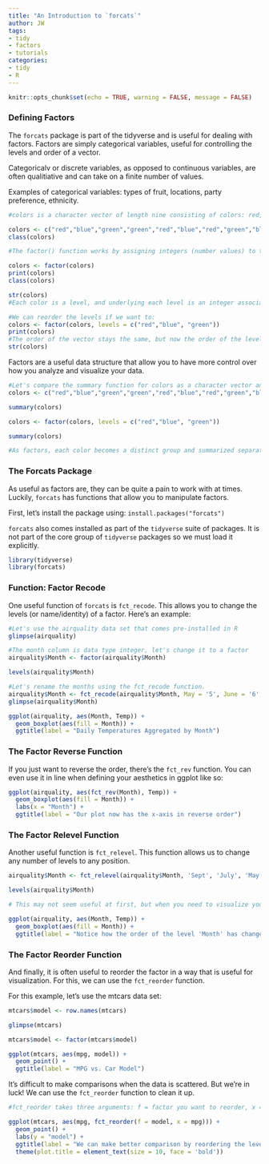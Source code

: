 ```yaml
---
title: "An Introduction to `forcats`"
author: JW
tags:
- tidy
- factors
- tutorials
categories:
- tidy
- R
---
```


```r
knitr::opts_chunk$set(echo = TRUE, warning = FALSE, message = FALSE)
```

### Defining Factors
The `forcats` package is part of the tidyverse and is useful for dealing with factors. Factors are simply categorical variables, useful for controlling the levels and order of a vector.

Categoricalv or discrete variables, as opposed to continuous variables, are often qualitiative and can take on a finite number of values.

Examples of categorical variables: types of fruit, locations, party preference, ethnicity.

```r
#colors is a character vector of length nine consisting of colors: red, blue, & green

colors <- c("red","blue","green","green","red","blue","red","green","blue")
class(colors)

#The factor() function works by assigning integers (number values) to the categorical values (red, blue, green) of the vector or variable. 

colors <- factor(colors)
print(colors)
class(colors)

str(colors)
#Each color is a level, and underlying each level is an integer associated with that level; red = 3, green = 2, blue = 1. The order of the levels is assigned alphabetically to the integer: b = 1, g = 2, r = 3.

#We can reorder the levels if we want to:
colors <- factor(colors, levels = c("red","blue", "green"))
print(colors)
#The order of the vector stays the same, but now the order of the levels has changed so that red = 1, blue = 2, green = 3
str(colors)
```

Factors are a useful data structure that allow you to have more control over how you analyze and visualize your data.
```r
#Let's compare the summary function for colors as a character vector and as a factor.
colors <- c("red","blue","green","green","red","blue","red","green","blue")

summary(colors)

colors <- factor(colors, levels = c("red","blue", "green"))

summary(colors)

#As factors, each color becomes a distinct group and summarized separately.
```

### The Forcats Package
As useful as factors are, they can be quite a pain to work with at times. Luckily, `forcats` has functions that allow you to manipulate factors. 


First, let's install the package using:
`install.packages("forcats")`

`forcats` also comes installed as part of the `tidyverse` suite of packages. It is not part of the core group of `tidyverse` packages so we must load it explicitly.

```r
library(tidyverse)
library(forcats)
```

### Function: Factor Recode
One useful function of `forcats` is `fct_recode`. This allows you to change the levels (or name/identity) of a factor. Here's an example:

```r
#Let's use the airquality data set that comes pre-installed in R
glimpse(airquality)

#The month column is data type integer, let's change it to a factor 
airquality$Month <- factor(airquality$Month)

levels(airquality$Month)

#Let's rename the months using the fct_recode function. 
airquality$Month <- fct_recode(airquality$Month, May = '5', June = '6', July = '7', Aug = '8', Sept = '9')
glimpse(airquality$Month)

ggplot(airquality, aes(Month, Temp)) +
  geom_boxplot(aes(fill = Month)) +
  ggtitle(label = "Daily Temperatures Aggregated by Month")
```

### The Factor Reverse Function
If you just want to reverse the order, there's the `fct_rev` function. You can even use it in line when defining your aesthetics in ggplot like so:
```r

ggplot(airquality, aes(fct_rev(Month), Temp)) +
  geom_boxplot(aes(fill = Month)) +
  labs(x = "Month") +
  ggtitle(label = "Our plot now has the x-axis in reverse order")
```

### The Factor Relevel Function
Another useful function is `fct_relevel`. This function allows us to change any number of levels to any position.
```r
airquality$Month <- fct_relevel(airquality$Month, 'Sept', 'July', 'May', 'Aug', 'June')

levels(airquality$Month)

# This may not seem useful at first, but when you need to visualize your data in a particular way, the fct_relevel function is extremely useful...

ggplot(airquality, aes(Month, Temp)) +
  geom_boxplot(aes(fill = Month)) +
  ggtitle(label = "Notice how the order of the level 'Month' has changed")
```

### The Factor Reorder Function

And finally, it is often useful to reorder the factor in a way that is useful for visualization. For this, we can use the `fct_reorder` function.

For this example, let's use the mtcars data set:
```r
mtcars$model <- row.names(mtcars)

glimpse(mtcars)

mtcars$model <- factor(mtcars$model)

ggplot(mtcars, aes(mpg, model)) +
  geom_point() +
  ggtitle(label = "MPG vs. Car Model")

```

It's difficult to make comparisons when the data is scattered. But we're in luck! We can use the `fct_reorder` function to clean it up.

```r
#fct_reorder takes three arguments: f = factor you want to reorder, x = the variable in which the order will be based upon, and optionally fun (a function to  be used if there are multiple values of x for each value of f.) Here we focus on only the first two arguments.

ggplot(mtcars, aes(mpg, fct_reorder(f = model, x = mpg))) +
  geom_point() +
  labs(y = "model") +
  ggtitle(label = "We can make better comparison by reordering the levels based on the mpg values!") +
  theme(plot.title = element_text(size = 10, face = 'bold'))

```



